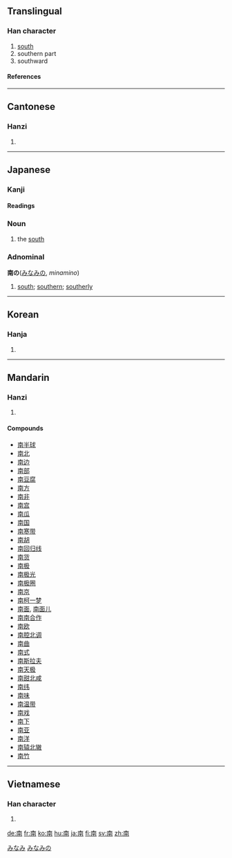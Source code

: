 ==Translingual==
{{Han stroke| The top-most horizontal stroke is done, from left to right.  The top-most vertical stroke is done, from top to bottom.  The left-most vertical stroke is done, from top to bottom.  The horizontal line that's second from the top, the right-most vertical line and the small line at the end of it are done as one stroke, from top-left going clockwise.  The small diagonal stroke on the left is done, from top-left to bottom-right.  The small diagonal stroke on the right is done, from top-right to bottom-left.  The horizontal stroke that's second from the bottom is done, from left to right.  The bottom-most horizontal stroke is done, from left to right.  The remaining vertical stroke is done, from left to right.}}
===Han character===
{{Han char|rad=十|as=07|sn=9|four=4022<sub>7</sub>|canj=十月廿十 (JBTJ)}}
# [[south]]
# southern part
# southward
====References====
{{Han ref|kx=0157.050|dkj=02750|dj=0357.080|hdz=10065.020|uh=5357|ud=21335|bh=AB6E|bd=43886}}
----

==Cantonese==
===Hanzi===
{{yue-hanzi|jyut=|y=naam4}}
# {{defn|Cantonese}}
----

== Japanese ==
[[Category:1000_Japanese_basic_words|みなみ]]
===Kanji===
{{ja-kanji|grade=|rs=十07}}
====Readings====
{{ja-readings|on=[[なん]] (nan), [[な]] (na), [[だん]] (dan)|kun=[[みなみ]] (minami)}}

=== Noun ===
{{janoun|みなみ|minami}}
# the [[south]]
=== Adnominal ===
'''南の'''([[みなみ]]の, ''minamino'')
# [[south]]; [[southern]]; [[southerly]]
[[Category:Japanese adnominals|みなみの]]
----

==Korean==
===Hanja===
{{ko-hanja|hangeul=남|rv=nam|mr=nam}}
# {{defn|Korean}}
----
==Mandarin==
===Hanzi===
{{cmn-hanzi|pin=nán (nan2), nā (na1)|wg=nan<sup>2</sup>|y=}}
# {{defn|Mandarin}}

====Compounds====
*[[南半球]]
*[[南北]]
*[[南边]]
*[[南部]]
*[[南豆腐]]
*[[南方]]
*[[南非]]
*[[南宫]]
*[[南瓜]]
*[[南国]]
*[[南寒带]]
*[[南胡]]
*[[南回归线]]
*[[南货]]
*[[南极]]
*[[南极光]]
*[[南极圈]]
*[[南京]]
*[[南柯一梦]]
*[[南面]], [[南面儿]]
*[[南南合作]]
*[[南欧]]
*[[南腔北调]]
*[[南曲]]
*[[南式]]
*[[南斯拉夫]]
*[[南天极]]
*[[南甜北咸]]
*[[南纬]]
*[[南味]]
*[[南温带]]
*[[南戏]]
*[[南下]]
*[[南亚]]
*[[南洋]]
*[[南辕北辙]]
*[[南竹]]
----

==Vietnamese==
===Han character===
{{vi-hantu|nam}}
# {{defn|Vietnamese}}





[[de:南]]
[[fr:南]]
[[ko:南]]
[[hu:南]]
[[ja:南]]
[[fi:南]]
[[sv:南]]
[[zh:南]]
